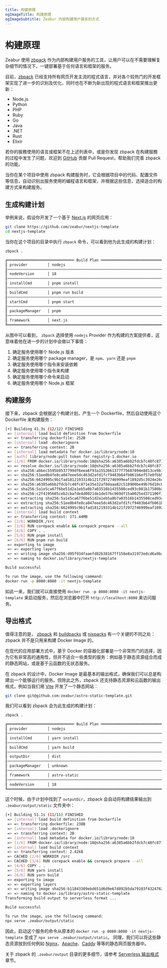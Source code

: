 ```yaml
---
title: 构建原理
ogImageTitle: 构建原理
ogImageSubtitle: Zeabur 内部构建用户服务的方式
---
```


# 构建原理

Zeabur 使用 [zbpack](https://github.com/zeabur/zbpack) 作为内部构建用户服务的工具，让用户可以在不需要理解复杂细节的情况下，一键部署基于任何语言和框架的服务。

目前，[zbpack](https://github.com/zeabur/zbpack) 已经支持所有网页开发主流的程式语言，并对各个较热门的开发框架实现了进一步的识别及优化，同时也在不断为新出现的程式语言和框架推出更新：

- Node.js
- Python
- PHP
- Ruby
- Go
- Java
- .NET
- Rust
- Elixir

若你的服務使用的语言或框架不在上述列表中，或是你发现 zbpack 在构建服務的过程中发生了问题，欢迎到 [GitHub](https://github.com/zeabur/zbpack/pulls) 贡献 Pull Request，帮助我们完善 zbpack 的功能。

当你在某个项目中使用 zbpack 构建服务时，它会根据项目中的代码、配置文件等信息，自动识别出服务使用的编程语言和框架，并根据这些信息，选择适合的构建方式来构建服务。

## 生成构建计划

举例来说，假设你开发了一个基于 [Next.js](https://nextjs.org/) 的网页应用：

```bash
git clone https://github.com/zeabur/nextjs-template
cd nextjs-template
```

当你在这个项目的目录中执行 `zbpack` 命令，可以看到他为此生成的构建计划：

```bash
zbpack .

╔══════════════════════════════ Build Plan ═════════════════════════════╗
║ provider         │ nodejs                                             ║
║───────────────────────────────────────────────────────────────────────║
║ nodeVersion      │ 18                                                 ║
║───────────────────────────────────────────────────────────────────────║
║ installCmd       │ pnpm install                                       ║
║───────────────────────────────────────────────────────────────────────║
║ buildCmd         │ pnpm run build                                     ║
║───────────────────────────────────────────────────────────────────────║
║ startCmd         │ pnpm start                                         ║
║───────────────────────────────────────────────────────────────────────║
║ packageManager   │ pnpm                                               ║
║───────────────────────────────────────────────────────────────────────║
║ framework        │ next.js                                            ║
╚═══════════════════════════════════════════════════════════════════════╝
```

从图中可以看到， `zbpack` 选择使用 `nodejs` Provider 作为构建的方案提供者，这意味着他在进一步的计划中会做以下事情：

1. 确定服务使用哪个 Node.js 版本
2. 确定服务使用哪个 package manager，是 `npm`、`yarn` 还是 `pnpm`
3. 确定服务使用哪个指令来安装依赖
4. 确定服务使用哪个指令来构建
5. 确定服务使用哪个命令来启动
6. 确定服务使用哪个 Node.js 框架

## 构建服务

接下来，zbpack 会根据这个构建计划，产生一个 Dockerfile，然后自动使用这个 Dockerfile 来构建服务：

```bash
[+] Building 41.3s (12/12) FINISHED                                                                     docker:orbstack
 => [internal] load build definition from Dockerfile                                                               0.0s
 => => transferring dockerfile: 252B                                                                               0.0s
 => [internal] load .dockerignore                                                                                  0.0s
 => => transferring context: 2B                                                                                    0.0s
 => [internal] load metadata for docker.io/library/node:18                                                         5.8s
 => [auth] library/node:pull token for registry-1.docker.io                                                        0.0s
 => [1/6] FROM docker.io/library/node:18@sha256:a6385a6bb2fdcb7c48fc871e35e32af8daaa82c518900be49b76d10c005864c2   6.9s
 => => resolve docker.io/library/node:18@sha256:a6385a6bb2fdcb7c48fc871e35e32af8daaa82c518900be49b76d10c005864c2   0.0s
 => => sha256:abbec5595b9537799df6eea6f93a1552661377f75687094e8d13ce9b179b497d 2.00kB / 2.00kB                     0.0s
 => => sha256:51ee0b4fe8ca047eee5dc463d2afd1fcf9483b64fb061b6ef57e0fbb57f8d47d 2.21MB / 2.21MB                     0.9s
 => => sha256:6624995c9b1fad1812193314b121f2972746999eaf1892d5c3924e26c09b9180 452B / 452B                         0.7s
 => => sha256:a6385a6bb2fdcb7c48fc871e35e32af8daaa82c518900be49b76d10c005864c2 1.21kB / 1.21kB                     0.0s
 => => sha256:5a1e5ca67f6be51d2a1eb5a0b7a03516b1435508ced93c081b17580ba61cdc5a 45.96MB / 45.96MB                   3.0s
 => => sha256:c2f4195685ceb2cbafde4d0021de1de57bc969df15a0025ed371100f1cccf364 7.54kB / 7.54kB                     0.0s
 => => extracting sha256:5a1e5ca67f6be51d2a1eb5a0b7a03516b1435508ced93c081b17580ba61cdc5a                          3.7s
 => => extracting sha256:51ee0b4fe8ca047eee5dc463d2afd1fcf9483b64fb061b6ef57e0fbb57f8d47d                          0.0s
 => => extracting sha256:6624995c9b1fad1812193314b121f2972746999eaf1892d5c3924e26c09b9180                          0.0s
 => [internal] load build context                                                                                  5.0s
 => => transferring context: 171.44MB                                                                              5.0s
 => [2/6] WORKDIR /src                                                                                             0.8s
 => [3/6] RUN corepack enable && corepack prepare --all                                                            7.5s
 => [4/6] COPY . .                                                                                                 2.4s
 => [5/6] RUN pnpm install                                                                                         7.0s
 => [6/6] RUN pnpm run build                                                                                       8.6s
 => exporting to image                                                                                             2.3s
 => => exporting layers                                                                                            2.3s
 => => writing image sha256:d95f934faaefd82b38167ff158e8a31973edcd6a9ba7cc361999080345e80e38                       0.0s
 => => naming to docker.io/library/nextjs-template                                                                 0.0s

Build successful

To run the image, use the following command:
docker run -p 8080:8080 -it nextjs-template
```

如此一来，我们就可以直接使用 `docker run -p 8080:8080 -it nextjs-template` 来启动服务，然后在浏览器中打开 `http://localhost:8080` 来访问服务。

## 导出格式

值得注意的是， [zbpack](https://github.com/zeabur/zbpack) 和 [buildpacks](https://buildpacks.io/) 或 [nixpacks](https://nixpacks.com/) 有一个关键的不同之处： zbpack 并不是只用来构建 Docker Image 的。

在现代的应用部署方式中，基于 Docker 的容器化部署是一个非常热门的选择，因为它有非常高的通用性，但并不适合一些类型的服务：例如基于静态资源组合而成的静态网站，或是基于云函数的无状态服务。

在 zbpack 的设计中，Docker Image 是最基本的输出格式，确保我们可以总是构建出一个能够运行的服务。但除此之外，zbpack 还支持静态资源和云函数的输出格式，例如当我们用 [Vite](https://vitejs.dev/) 开发了一个静态网站：

```bash
git clone git@github.com:zeabur/astro-static-template.git
```

我们可以看到 zbpack 会为此生成的构建计划：

```bash
zbpack .

╔══════════════════════════════ Build Plan ═════════════════════════════╗
║ provider         │ nodejs                                             ║
║───────────────────────────────────────────────────────────────────────║
║ installCmd       │ yarn install                                       ║
║───────────────────────────────────────────────────────────────────────║
║ buildCmd         │ yarn build                                         ║
║───────────────────────────────────────────────────────────────────────║
║ outputDir        │ dist                                               ║
║───────────────────────────────────────────────────────────────────────║
║ packageManager   │ unknown                                            ║
║───────────────────────────────────────────────────────────────────────║
║ framework        │ astro-static                                       ║
║───────────────────────────────────────────────────────────────────────║
║ nodeVersion      │ 18                                                 ║
╚═══════════════════════════════════════════════════════════════════════╝
```

这个时候，由于计划中找到了 `outputDir`，zbpack 会自动将构建结果输出到 `.zeabur/output/static` 文件夹中：

```bash
[+] Building 51.1s (11/11) FINISHED                                                                     docker:orbstack
 => [internal] load build definition from Dockerfile                                                               0.0s
 => => transferring dockerfile: 238B                                                                               0.0s
 => [internal] load .dockerignore                                                                                  0.0s
 => => transferring context: 2B                                                                                    0.0s
 => [internal] load metadata for docker.io/library/node:18                                                         1.6s
 => [1/6] FROM docker.io/library/node:18@sha256:a6385a6bb2fdcb7c48fc871e35e32af8daaa82c518900be49b76d10c005864c2   0.0s
 => [internal] load build context                                                                                  0.0s
 => => transferring context: 2.42kB                                                                                0.0s
 => CACHED [2/6] WORKDIR /src                                                                                      0.0s
 => CACHED [3/6] RUN corepack enable && corepack prepare --all                                                     0.0s
 => [4/6] COPY . .                                                                                                 0.0s
 => [5/6] RUN yarn install                                                                                        45.0s
 => [6/6] RUN yarn build                                                                                           1.8s
 => exporting to image                                                                                             2.7s
 => => exporting layers                                                                                            2.7s
 => => writing image sha256:b11843309ebd651d6d9e67d892b5da79103f43247625bf0f64ee3c4192d4e32e                       0.0s
 => => naming to docker.io/library/astro-static-template                                                           0.0s
Transforming build output to serverless format ...

Build successful

To run the image, use the following command:
npx serve .zeabur/output/static
```

因此，启动这个服务的命令从原本的 `docker run -p 8080:8080 -it nextjs-template` 变成了 `npx serve .zeabur/output/static`。 同理，我们可以将这些静态资源放到任何例如 [Nginx](https://www.nginx.com/)、[Apache](https://httpd.apache.org/)、[Caddy](https://caddyserver.com/) 等等的静态网页服务器中。

关于 zbpack 的 `.zeabur/output` 目录的更多细节，请参考 [Serverless 输出格式](./serverless-output-format) 章节。
